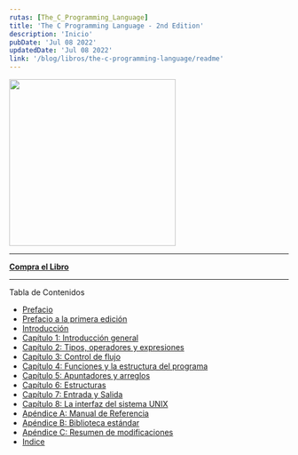 ```yaml
---
rutas: [The_C_Programming_Language]
title: 'The C Programming Language - 2nd Edition'
description: 'Inicio'
pubDate: 'Jul 08 2022'
updatedDate: 'Jul 08 2022'
link: '/blog/libros/the-c-programming-language/readme'
---
```


<img src="/images/the-c-programming-language/cover.jpg" width="300" />

-----

**[Compra el Libro](https://www.goodreads.com/book/515601.The_C_Programming_Language/get_a_copy)**

-----

Tabla de Contenidos

* [Prefacio](./prefacio)
* [Prefacio a la primera edición](./prefacio1ed)
* [Introducción](./introduccion)
* [Capítulo 1: Introducción general](ch1.md)
* [Capítulo 2: Tipos, operadores y expresiones](ch2.md)
* [Capítulo 3: Control de flujo](ch3.md)
* [Capítulo 4: Funciones y la estructura del programa](ch4.md)
* [Capítulo 5: Apuntadores y arreglos](ch5.md)
* [Capítulo 6: Estructuras](ch6.md)
* [Capítulo 7: Entrada y Salida](ch7.md)
* [Capítulo 8: La interfaz del sistema UNIX](ch8.md)
* [Apéndice A: Manual de Referencia](apA.md)
* [Apéndice B: Biblioteca estándar](apB.md)
* [Apéndice C: Resumen de modificaciones](apC.md)
* [Indice](indice.md)